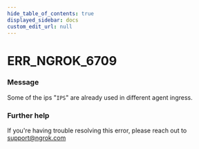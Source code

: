 ```yaml
---
hide_table_of_contents: true
displayed_sidebar: docs
custom_edit_url: null
---
```



# ERR_NGROK_6709

### Message

Some of the ips "`IPS`" are already used in different agent ingress.

### Further help

If you're having trouble resolving this error, please reach out to [support@ngrok.com](mailto:support@ngrok.com?subject=Help%20with%20ERR_NGROK_6709)

<ErrorDetails error="err_ngrok_6709" />
